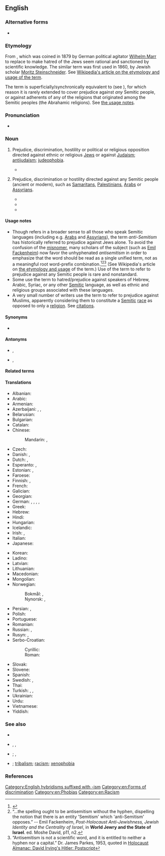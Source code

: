 {{also|antisemitism}}
==English==
{{wikipedia}}

===Alternative forms===
* {{alter|en|antisemitism|anti-semitism}}

===Etymology===
From {{der|en|de|Antisemitismus}}, which was coined in 1879 by German political agitator [[w:Wilhelm Marr|Wilhelm Marr]] to replace {{m|de|Judenhaß|lit=Jew-hatred}} to make hatred of the Jews seem rational and sanctioned by scientific knowledge. The similar term {{m|de|antisemitisch|t=anti-semitic}} was first used in 1860, by Jewish scholar [[w:Moritz Steinschneider|Moritz Steinschneider]]. See [[w: Antisemitism#Origin and usage|Wikipedia's article on the etymology and usage of the term]].

The term is superficially/synchronically equivalent to {{af|en|anti-|Semitism}} (see {{m|en|Semite}}), for which reason it is rarely extended to cover prejudice against ''any'' Semitic people, or against adherents of any of the religions that originated among the Semitic peoples (the Abrahamic religions). See [[#Usage_notes|the usage notes]].

===Pronunciation===
* {{IPA|en|/ˌæntɪˈsɛmɪˌtɪzəm/|/ˌæntiˈsɛmɪˌtɪzəm/|/ˌæntaɪˈsɛmɪˌtɪzəm/}}

===Noun===
{{en-noun|~|head=[[anti-]][[Semitism]]}}

# {{lb|en|narrower sense}} Prejudice, discrimination, hostility or political or religious opposition directed against ethnic or religious [[Jew]]s or against [[Judaism]]; [[antijudaism]]; [[judeophobia]].
#*{{quote-journal
|en
|year=2020
|author=Joel Swanson
|title=Are anti-Semitism fears stopping Jewish Dems from supporting Bernie Sanders?
|journal=The Forward
|passage=It isn’t surprising that American Jews fear far-right '''anti-Semitism''' more than '''anti-Semitism''' from any other source: the Anti-Defamation League has found that it is the source of the vast majority of ideologically motivated extremist violence in the U.S.}}
#: {{syn|en|anti-Jewishness|anti-Jewism|anti-Judaism|antijudaism|Jew-hatred|Jewhatred|Judeophobia}}
#: {{ant|en|Judeophilia}}
# {{lb|en|broader sense|rare|nonstandard}} Prejudice, discrimination or hostility directed against any Semitic people (ancient or modern), such as [[Samaritan]]s, [[Palestinian]]s, [[Arab]]s or [[Assyrians]].
#* {{quote-book|en|year=1986|author=Akhileshwar Singh|title=Political leadership of Jawaharlal Nehru|page=228|passage=But Israel's policy of '''anti-semitism''' against Palestinians was not to the liking of India.}}
#* {{quote-journal|en|year=2002|author=Jerusalem Center for Public Affairs|journal=Post-Holocaust and Anti-Semitism|issue=1-39|page=36|passage=At this university, a faculty member has even gone so far as to declare Zionism a form of '''anti-Semitism''' against Palestinians.}}
#* {{quote-book|en|year=2003|author=Jeffrey St Clair|title=The Politics of Anti-Semitism|page=41|passage=Bluntly put: if you want to end today's "anti-Semitism" against Jews, end Zionism's "'''anti-Semitism'''" against Palestinians.}}
#: {{hypo|en|anti-Jewishness|anti-Jewism|anti-Judaism|Jewhatred|Judeophobia|anti-Arabism|Arabophobia|anti-Palestinianism|anti-Samaritanism|anti-Assyrianism}}

====Usage notes====
* Though {{m|en|Semitic}} refers in a broader sense to all those who speak Semitic languages (including e.g. [[w:Arab|Arabs]] and [[w:Assyrian people|Assyrians]]), the term ''anti-Semitism'' has historically referred to prejudice against Jews alone. To avoid the confusion of the [[misnomer]], many scholars of the subject (such as [[w:Emil Fackenheim|Emil Fackenheim]]) now favor the unhyphenated ''antisemitism'' in order to emphasize that the word should be read as a single unified term, not as a meaningful root word-prefix combination.<ref>{{cite-web |title=Antisemitism. The Power of Myth (Facing History), ''Defining Antisemitism'' page 2 (PDF page 5) |url=http://www.facinghistory.org/campus/reslib.nsf/99ca830bb4f483948525717f005abfc7/2820f36c177cc758852571860065e8c2/$FILE/complete_antisemitism.pdf |accessdate=2 August 2007 |archiveurl=https://web.archive.org/web/20070807224502/http://www.facinghistory.org/campus/reslib.nsf/99ca830bb4f483948525717f005abfc7/2820f36c177cc758852571860065e8c2/$FILE/complete_antisemitism.pdf |archivedate=7 August 2007 }}</ref><ref>“…the spelling ought to be antisemitism without the hyphen, dispelling the notion that there is an entity 'Semitism' which 'anti-Semitism' opposes.” -- Emil Fackenheim, ''Post-Holocaust Anti-Jewishness, Jewish Identity and the Centrality of Israel'', in '''World Jewry and the State of Israel'''. ed. Moshe David, p11, n2.</ref><ref>“Antisemitism is not a scientific word, and it is entitled to neither a hyphen nor a capital.” Dr. James Parkes, 1953, quoted in [https://web.archive.org/web/20070610081851/http://www.nizkor.org/ftp.cgi/people/i/irving.david/jackel/postscript-kirk-6 Holocaust Almanac: David Irving's Hitler: Postscript]</ref> (See Wikipedia's article on [[w: Antisemitism#Etymology and usage|the etymology and usage]] of the term.) Use of the term to refer to prejudice against any Semitic people is rare and nonstandard.
* Some use the term to hatred/prejudice against speakers of Hebrew, Arabic, Syriac, or any other [[Semitic]] language, as well as ethnic and religious groups associated with these languages.
* A very small number of writers use the term to refer to prejudice against Muslims, apparently considering them to constitute a [[Semitic]] [[race]] as opposed to only a [[religion]]. See [[Citations:anti-Semitism|citations]].

====Synonyms====
* {{l|en|anti-Semiticism}}

====Antonyms====
* {{l|en|philo-Semitism}}, {{l|en|philosemitism}}
* {{l|en|pro-Semitism}}, {{l|en|prosemitism}}

====Related terms====
{{col3|en
|[[anti-semite]], [[anti-Semite]], [[antisemite]]
|[[anti-semitic]], [[anti-Semitic]], [[antisemitic]]
|[[anti-semitical]], [[anti-Semitical]], [[antisemitical]]
|[[anti-Semitically]], [[anti-semitically]], [[antisemitically]]
|[[anti-shemite]], [[anti-Shemite]], [[antishemite]]
|[[anti-shemitic]], [[anti-Shemitic]], [[antishemitic]]
|[[anti-shemitical]], [[anti-Shemitical]], [[antishemitical]]
|[[anti-shemitically]], [[anti-Shemitically]], [[antishemitically]]
}}

====Translations====
{{trans-top|prejudice or hostility against Jews}}
* Albanian: {{t|sq|antisemitizëm|}}
* Arabic: {{t|ar|مُعَادَاةْ السَّامِيَّة|f}}
* Armenian: {{t+|hy|հակասեմականություն}}
* Azerbaijani: {{t|az|antisemitizm}}, {{t|az|Yəhudi əleyhdarlığı}}, {{t|az|Yəhudi düşmənçiliyi}}
* Belarusian: {{t|be|антысеміты́зм|m}}
* Bulgarian: {{t+|bg|антисемитизъм|m}}
* Catalan: {{t|ca|antisemitisme|m}}
* Chinese:
*: Mandarin: {{t+|cmn|反猶太主義}}, {{t+|cmn|反犹太主义|tr=fǎn-Yóutài-zhǔyì}}
* Czech: {{t+|cs|antisemitismus|m}}
* Danish: {{t|da|antisemitisme|c}}, {{t|da|jødehad|n}}
* Dutch: {{t|nl|anti-semitisme|n}}, {{t+|nl|jodenhaat|m}}
* Esperanto: {{t|eo|kontraŭjudismo}}, {{t|eo|antisemitismo}}
* Estonian: {{t+|et|antisemitism}}, {{t|et|juudivaenulikkus}}
* Faroese: {{t|fo|gýðingahatur|n}}
* Finnish: {{t+|fi|antisemitismi}}, {{t+|fi|juutalaisvastaisuus}}
* French: {{t+|fr|anti-sémitisme|m}}
* Galician: {{t|gl|antisemitismo|m}}
* Georgian: {{t|ka|ანტისემიტიზმი}}
* German: {{t+|de|Antisemitismus|m}}, {{t+|de|Judenhass|m}}, {{t+|de|Judenhaß|m}} {{qualifier|obsolete}}, {{t|de|Judenfeindlichkeit|f}}, {{t|de|Judendiskriminierung|f}}
* Greek: {{t+|el|αντισημιτισμός|m}}
* Hebrew: {{t+|he|אַנְטִישֵׁמִיּוּת|f|tr=antishémiyut}}
* Hindi: {{t|hi|यहूदी विरोधवाद|m}}
* Hungarian: {{t+|hu|antiszemitizmus}}
* Icelandic: {{t|is|gyðingahatur|n}}
* Irish: {{t|ga|frith-Sheimíteachas|m}}, {{t|ga|frithghiúdachas|m}}
* Italian: {{t+|it|antisemitismo|m}}
* Japanese: {{t|ja|反ユダヤ主義|tr=han-Yudaya-shugi}}
{{trans-mid}}
* Korean: {{t|ko|반유대주의}}
* Ladino: {{t|lad|antisemitizmo|m}}
* Latvian: {{t|lv|antisemītisms|m}}
* Lithuanian: {{t|lt|antisemitizmas|m}}
* Macedonian: {{t|mk|антисемити́зам|m}}
* Mongolian: {{t|mn|антисемитизм}}
* Norwegian:
*: Bokmål: {{t|nb|antisemittisme|m}}, {{t|nb|jødehat|n}}
*: Nynorsk: {{t|nn|antisemittisme|m}}, {{t|nn|jødehat|n}}
* Persian: {{t+|fa|یهودی‌ستیزی|tr=yahudi-setizi}}, {{t|fa|یهودستیزی|tr=yahud-setizi}}
* Polish: {{t+|pl|antysemityzm|m-in}}
* Portuguese: {{t+|pt|antissemitismo|m}}
* Romanian: {{t+|ro|antisemitism|n}}
* Russian: {{t+|ru|антисемити́зм|m}}, {{t+|ru|юдофо́бия|f}}
* Rusyn: {{t|rue|антісеміті́зм|m}}, {{t|rue|юдофо́бія|f}}
* Serbo-Croatian:
*: Cyrillic: {{t|sh|антисемитѝзам|m}}
*: Roman: {{t+|sh|antisemitìzam|m}}
* Slovak: {{t+|sk|antisemitizmus|m}}
* Slovene: {{t|sl|antisemitizem|m}}
* Spanish: {{t+|es|antisemitismo|m}}
* Swedish: {{t+|sv|antisemitism|c}}, {{t+|sv|judehat|n}}
* Thai: {{t|th|การต่อต้านยิว|tr=gaan dtòr dtâan yiw}}
* Turkish: {{t+|tr|antisemitizm}}, {{t|tr|Yahudi karşıtlığı}}, {{t|tr|Yahudi düşmanlığı}}
* Ukrainian: {{t+|uk|антисеміти́зм|m}}
* Urdu: {{t|ur|ضد سامیت|tr=ḍid sāmīt}}
* Vietnamese: {{t|vi|chủ nghĩa bài Do Thái}}
* Yiddish: {{t|yi|אַנטיסעמיטיזם|m}}
{{trans-bottom}}

{{trans-top|prejudice or hostility against any other Semitic people}}
{{trans-mid}}
{{trans-bottom}}

===See also===
* {{l|en|anti-Zionism}}
* {{l|en|antigoyism}}, {{l|en|anti-goyism}}, {{l|en|anti-Goyism}}
* {{l|en|Islamophobia}}; {{l|en|anti-Sunnism}}, {{l|en|anti-Shi'ism}}
* {{l|en|nationalism}}; [[tribalism]]; [[racism]]; [[xenophobia]]

===References===
<references/>

[[Category:English hybridisms suffixed with -ism]]
[[Category:en:Forms of discrimination]]
[[Category:en:Phobias]]
[[Category:en:Racism]]